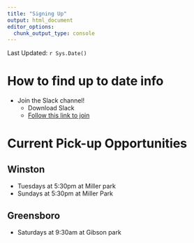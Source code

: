 ```yaml
---
title: "Signing Up"
output: html_document
editor_options: 
  chunk_output_type: console
---
```


Last Updated: `r Sys.Date()`

# How to find up to date info


* Join the Slack channel!  
    * Download Slack
    * [Follow this link to join](https://join.slack.com/t/triadareaultimate/shared_invite/zt-q4iwyc07-jhdP6gCDOZe8nyPZa0f3IA) 

# Current Pick-up Opportunities


## Winston

* Tuesdays at 5:30pm at Miller park   
* Sundays at 5:30pm at Miller Park


## Greensboro

* Saturdays at 9:30am at Gibson park